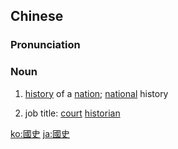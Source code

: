 ==Chinese==
{{zh-forms|s=国史}}

===Pronunciation===
{{zh-pron
|m=guóshǐ
|c=gwok3 si2
|h=pfs=koet-sṳ́
|cat=n
}}

===Noun===
{{zh-noun}}

# [[history]] of a [[nation]]; [[national]] history
# {{lb|zh|archaic}} job title: [[court]] [[historian]]

{{zh-cat|Historiography}}

[[ko:國史]]
[[ja:國史]]
